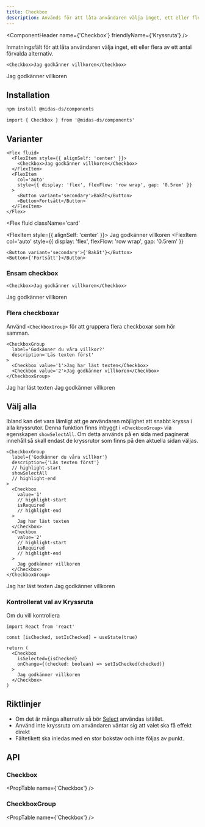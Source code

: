 ```yaml
---
title: Checkbox
description: Används för att låta användaren välja inget, ett eller flera alternativ.
---
```



<ComponentHeader
  name={'Checkbox'}
  friendlyName={'Kryssruta'}
/>

Inmatningsfält för att låta användaren välja inget, ett eller flera av ett antal förvalda alternativ.

```tsx
<Checkbox>Jag godkänner villkoren</Checkbox>
```

<div className='card'>
  <Checkbox>Jag godkänner villkoren</Checkbox>
</div>

## Installation

```bash npm2yarn
npm install @midas-ds/components
```

```tsx
import { Checkbox } from '@midas-ds/components'
```

## Varianter

```tsx
<Flex fluid>
  <FlexItem style={{ alignSelf: 'center' }}>
    <Checkbox>Jag godkänner villkoren</Checkbox>
  </FlexItem>
  <FlexItem
    col='auto'
    style={{ display: 'flex', flexFlow: 'row wrap', gap: '0.5rem' }}
  >
    <Button variant='secondary'>Bakåt</Button>
    <Button>Fortsätt</Button>
  </FlexItem>
</Flex>
```

<Flex
  fluid
  className='card'
>
  <FlexItem style={{ alignSelf: 'center' }}>
    <Checkbox>Jag godkänner villkoren</Checkbox>
  </FlexItem>
  <FlexItem
    col='auto'
    style={{ display: 'flex', flexFlow: 'row wrap', gap: '0.5rem' }}
  >
    <Button variant='secondary'>{'Bakåt'}</Button>
    <Button>{'Fortsätt'}</Button>
  </FlexItem>
</Flex>

### Ensam checkbox

```tsx
<Checkbox>Jag godkänner villkoren</Checkbox>
```

<div className='card'>
  <Checkbox>Jag godkänner villkoren</Checkbox>
</div>

### Flera checkboxar

Använd `<CheckboxGroup>` för att gruppera flera checkboxar som hör samman.

```tsx
<CheckboxGroup
  label='Godkänner du våra villkor?'
  description='Läs texten först'
>
  <Checkbox value='1'>Jag har läst texten</Checkbox>
  <Checkbox value='2'>Jag godkänner villkoren</Checkbox>
</CheckboxGroup>
```

<div className='card'>
  <CheckboxGroup
    label='Godkänner du våra villkor?'
    description='Läs texten först'
  >
    <Checkbox value='1'>Jag har läst texten</Checkbox>
    <Checkbox value='2'>Jag godkänner villkoren</Checkbox>
  </CheckboxGroup>
</div>

## Välj alla

Ibland kan det vara lämligt att ge användaren möjlighet att snabbt kryssa i alla kryssrutor. Denna funktion finns inbyggt i `<CheckboxGroup>` via egenskapen `showSelectAll`. Om detta används på en sida med paginerat innehåll så skall endast de kryssrutor som finns på den aktuella sidan väljas.

```tsx
<CheckboxGroup
  label={'Godkänner du våra villkor'}
  description={'Läs texten först'}
  // highlight-start
  showSelectAll
  // highlight-end
>
  <Checkbox
    value='1'
    // highlight-start
    isRequired
    // highlight-end
  >
    Jag har läst texten
  </Checkbox>
  <Checkbox
    value='2'
    // highlight-start
    isRequired
    // highlight-end
  >
    Jag godkänner villkoren
  </Checkbox>
</CheckboxGroup>
```

<div className='card'>
  <CheckboxGroup
    label={'Godkänner du våra villkor'}
    description={'Läs texten först'}
    showSelectAll
  >
    <Checkbox
      value='1'
      isRequired
    >
      Jag har läst texten
    </Checkbox>
    <Checkbox
      value='2'
      isRequired
    >
      Jag godkänner villkoren
    </Checkbox>

  </CheckboxGroup>
</div>

### Kontrollerat val av Kryssruta

Om du vill kontrollera

```tsx
import React from 'react'
```

```tsx
const [isChecked, setIsChecked] = useState(true)

return (
  <Checkbox
    isSelected={isChecked}
    onChange={(checked: boolean) => setIsChecked(checked)}
  >
    Jag godkänner villkoren
  </Checkbox>
)
```

<div className='card'>
  <ControlledExample />
</div>

## Riktlinjer

- Om det är många alternativ så bör [Select](/components/select) användas istället.
- Använd inte kryssruta om användaren väntar sig att valet ska få effekt direkt
- Fältetikett ska inledas med en stor bokstav och inte följas av punkt.

## API

### Checkbox

<PropTable name={'Checkbox'} />

### CheckboxGroup

<PropTable name={'Checkbox'} />
